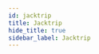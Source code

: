 ```yaml
---
id: jacktrip
title: Jacktrip
hide_title: true
sidebar_label: Jacktrip
---
```


<div>
    <WikiEntry 
        title= "" 
        pic_url= "" 
        description= ""
        developer= ""
        website= ""
        protocol= ""
        os_support= ""
        pricing= ""
        sign_up= ""
        hosting= ""
        rec_speed= ""
        req_speed= ""
        max_qual= ""
        latency= ""
        last_update= ""
        open_source= ""
        repo= ""
        ease= ""
        issues= ""
        info= ""
        caution= ""
    />
</div>